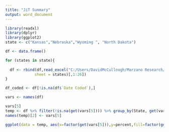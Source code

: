 ```yaml
---
title: "JiT Summary"
output: word_document
---
```


```r
library(readxl)
library(dplyr)
library(ggplot2)
state <- c("Kansas","Nebraska","Wyoming ", "North Dakota")

df <- data.frame()

for (states in state){
  
  df <- rbind(df,read_excel("C:/Users/DavidMcCullough/Marzano Research/MZR - Share/10_REL/Task 6-Research/CE6.6_JiT/Data Entry/CE6.6.1 Data Entry_FINAL.xlsx", 
             sheet = states)[,1:26])
}

df_coded <- df[!is.na(df$`Date Coded`),]

vars <- names(df)

```

```r
vars[5]
temp <- df %>% filter(!is.na(get(vars[5]))) %>% group_by(State, get(vars[5])) %>% tally() %>% mutate(percent = (n/sum(n))*100)
names(temp)[2] <- vars[5]

ggplot(data = temp, aes(x=factor(get(vars[5])),y=percent,fill=factor(get(vars[5])))) + geom_bar(stat = "identity", position = position_dodge2(preserve = "single")) + facet_grid(cols = vars(State)) + theme(axis.text.x = element_blank(),axis.title = element_blank(),plot.title = element_text(hjust = 0.5)) +labs(fill="Reponse") + ggtitle(vars[5])
```

